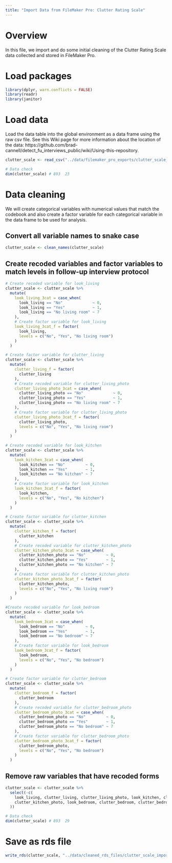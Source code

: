 ```yaml
---
title: "Import Data from FileMaker Pro: Clutter Rating Scale"
---
```


# Overview

In this file, we import and do some initial cleaning of the Clutter Rating Scale data collected and stored in FileMaker Pro.


# Load packages

```r
library(dplyr, warn.conflicts = FALSE)
library(readr)
library(janitor)
```


# Load data

Load the data table into the global environment as a data frame using the raw csv file. See this Wiki page for more information about the location of the data: https://github.com/brad-cannell/detect_fu_interviews_public/wiki/Using-this-repository. 

```r
clutter_scale <- read_csv("../data/filemaker_pro_exports/clutter_scale_import.csv")
```

```r
# Data check
dim(clutter_scale) # 893  23
```


# Data cleaning

We will create categorical variables with numerical values that match the codebook and also create a factor variable for each categorical variable in the data frame to be used for analysis.

## Convert all variable names to snake case

```r
clutter_scale <- clean_names(clutter_scale)
```

## Create recoded variables and factor variables to match levels in follow-up interview protocol

```r
# Create recoded variable for look_living
clutter_scale <- clutter_scale %>%
  mutate(
    look_living_3cat = case_when(
      look_living == "No"             ~ 0,
      look_living == "Yes"            ~ 1,
      look_living == "No living room" ~ 7
    ),
    # Create factor variable for look_living
    look_living_3cat_f = factor(
      look_living,
      levels = c("No", "Yes", "No living room")
    )
  )
```

```r
# Create factor variable for clutter_living
clutter_scale <- clutter_scale %>%
  mutate(
    clutter_living_f = factor(
      clutter_living
    ),
    # Create recoded variable for clutter_living_photo
    clutter_living_photo_3cat = case_when(
      clutter_living_photo == "No"             ~ 0,
      clutter_living_photo == "Yes"            ~ 1,
      clutter_living_photo == "No living room" ~ 7
    ),
    # Create factor variable for clutter_living_photo
    clutter_living_photo_3cat_f = factor(
      clutter_living_photo,
      levels = c("No", "Yes", "No living room")
    )
  )
```

```r
# Create recoded variable for look_kitchen
clutter_scale <- clutter_scale %>%
  mutate(
    look_kitchen_3cat = case_when(
      look_kitchen == "No"         ~ 0,
      look_kitchen == "Yes"        ~ 1,
      look_kitchen == "No kitchen" ~ 7
    ),
    # Create factor variable for look_kitchen
    look_kitchen_3cat_f = factor(
      look_kitchen,
      levels = c("No", "Yes", "No kitchen")
    )
  )
```

```r
# Create factor variable for clutter_kitchen
clutter_scale <- clutter_scale %>%
  mutate(
    clutter_kitchen_f = factor(
      clutter_kitchen
    ),
    # Create recoded variable for clutter_kitchen_photo
    clutter_kitchen_photo_3cat = case_when(
      clutter_kitchen_photo == "No"         ~ 0,
      clutter_kitchen_photo == "Yes"        ~ 1,
      clutter_kitchen_photo == "No kitchen" ~ 7
    ),
    # Create factor variable for clutter_kitchen_photo
    clutter_kitchen_photo_3cat_f = factor(
      clutter_kitchen_photo,
      levels = c("No", "Yes", "No living room")
    )
  )
```

```r
#Create recoded variable for look_bedroom
clutter_scale <- clutter_scale %>%
  mutate(
    look_bedroom_3cat = case_when(
      look_bedroom == "No"         ~ 0,
      look_bedroom == "Yes"        ~ 1,
      look_bedroom == "No bedroom" ~ 7
    ),
    # Create factor variable for look_bedroom
    look_bedroom_3cat_f = factor(
      look_bedroom,
      levels = c("No", "Yes", "No bedroom")
    )
  )
```

```r
# Create factor variable for clutter_bedroom
clutter_scale <- clutter_scale %>%
  mutate(
    clutter_bedroom_f = factor(
      clutter_bedroom
    ),
    # Create recoded variable for clutter_bedroom_photo
    clutter_bedroom_photo_3cat = case_when(
      clutter_bedroom_photo == "No"         ~ 0,
      clutter_bedroom_photo == "Yes"        ~ 1,
      clutter_bedroom_photo == "No bedroom" ~ 7
    ),
    # Create factor variable for clutter_bedroom_photo
    clutter_bedroom_photo_3cat_f = factor(
      clutter_bedroom_photo,
      levels = c("No", "Yes", "No bedroom")
    )
  )
```

## Remove raw variables that have recoded forms

```r
clutter_scale <- clutter_scale %>% 
  select(-c(
    look_living, clutter_living, clutter_living_photo, look_kitchen, clutter_kitchen,
    clutter_kitchen_photo, look_bedroom, clutter_bedroom, clutter_bedroom_photo
  ))
```

```r
# Data check
dim(clutter_scale) # 893  29
```


# Save as rds file

```r
write_rds(clutter_scale, "../data/cleaned_rds_files/clutter_scale_import.rds")
```
